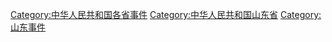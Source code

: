 [[Category:中华人民共和国各省事件|Category:中华人民共和国各省事件]]
[[Category:中华人民共和国山东省|Category:中华人民共和国山东省]]
[[Category:山东事件|Category:山东事件]]